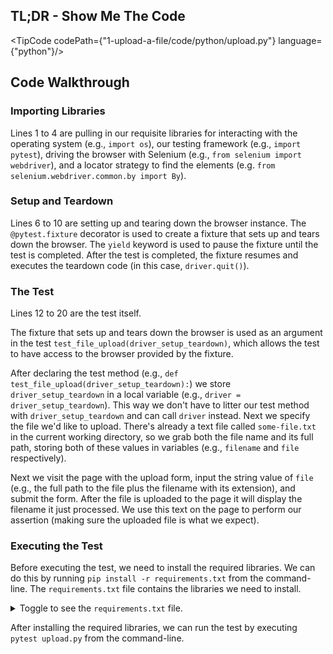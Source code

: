 
## TL;DR - Show Me The Code

<TipCode codePath={"1-upload-a-file/code/python/upload.py"} language={"python"}/>

## Code Walkthrough

### Importing Libraries

Lines 1 to 4 are pulling in our requisite libraries for interacting with the operating system (e.g., `import os`), our
testing framework (e.g., `import pytest`), driving the browser with Selenium (e.g., `from selenium import webdriver`),
and a locator strategy to find the elements (e.g. `from selenium.webdriver.common.by import By`).

### Setup and Teardown

Lines 6 to 10 are setting up and tearing down the browser instance. The `@pytest.fixture` decorator is used to create a
fixture that sets up and tears down the browser. The `yield` keyword is used to pause the fixture until the test is
completed. After the test is completed, the fixture resumes and executes the teardown code
(in this case, `driver.quit()`).

### The Test

Lines 12 to 20 are the test itself.

The fixture that sets up and tears down the browser is used as an argument in the test
`test_file_upload(driver_setup_teardown)`, which allows the test to have access to the browser provided by the fixture.

After declaring the test method (e.g., `def test_file_upload(driver_setup_teardown):`) we store `driver_setup_teardown`
in a local variable (e.g., `driver = driver_setup_teardown`). This way we don't have to litter our test method with
`driver_setup_teardown` and can call `driver` instead. Next we specify the file we'd like to upload. There's already a
text file called `some-file.txt` in the current working directory, so we grab both the file name and its full path,
storing both of these values in variables (e.g., `filename` and `file` respectively).

Next we visit the page with the upload form, input the string value of `file` (e.g., the full path to the file plus the
filename with its extension), and submit the form. After the file is uploaded to the page it will display the filename
it just processed. We use this text on the page to perform our assertion (making sure the uploaded file is what we
expect).

### Executing the Test

Before executing the test, we need to install the required libraries. We can do this by running
`pip install -r requirements.txt` from the command-line. The `requirements.txt` file contains the libraries we
need to install.

<details>
    <summary>Toggle to see the <code>requirements.txt</code> file.</summary>
    <div>
        <TipCode codePath={"1-upload-a-file/code/python/requirements.txt"} language={"txt"}/>
    </div>
</details>

After installing the required libraries, we can run the test by executing `pytest upload.py` from the command-line.




